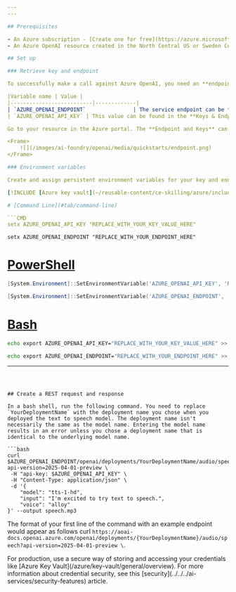 ```yaml
---
---

## Prerequisites

- An Azure subscription - [Create one for free](https://azure.microsoft.com/free/cognitive-services?azure-portal=true).
- An Azure OpenAI resource created in the North Central US or Sweden Central regions with the `tts-1` or `tts-1-hd` model deployed. For more information, see [Create a resource and deploy a model with Azure OpenAI](../how-to/create-resource).

## Set up

### Retrieve key and endpoint

To successfully make a call against Azure OpenAI, you need an **endpoint** and a **key**.

|Variable name | Value |
|--------------------------|-------------|
| `AZURE_OPENAI_ENDPOINT`               | The service endpoint can be found in the **Keys & Endpoint** section when examining your resource from the Azure portal. Alternatively, you can find the endpoint via the **Deployments** page in Azure AI Foundry portal. An example endpoint is: `https://docs-test-001.openai.azure.com/`.|
| `AZURE_OPENAI_API_KEY` | This value can be found in the **Keys & Endpoint** section when examining your resource from the Azure portal. You can use either `KEY1` or `KEY2`.|

Go to your resource in the Azure portal. The **Endpoint and Keys** can be found in the **Resource Management** section. Copy your endpoint and access key as you need both for authenticating your API calls. You can use either `KEY1` or `KEY2`. Always having two keys allows you to securely rotate and regenerate keys without causing a service disruption.

<Frame>
    ![](/images/ai-foundry/openai/media/quickstarts/endpoint.png)
</Frame>

### Environment variables

Create and assign persistent environment variables for your key and endpoint.

[!INCLUDE [Azure key vault](~/reusable-content/ce-skilling/azure/includes/ai-services/security/azure-key-vault)]

# [Command Line](#tab/command-line)

```CMD
setx AZURE_OPENAI_API_KEY "REPLACE_WITH_YOUR_KEY_VALUE_HERE" 
```

```CMD
setx AZURE_OPENAI_ENDPOINT "REPLACE_WITH_YOUR_ENDPOINT_HERE" 
```

# [PowerShell](#tab/powershell)

```powershell
[System.Environment]::SetEnvironmentVariable('AZURE_OPENAI_API_KEY', 'REPLACE_WITH_YOUR_KEY_VALUE_HERE', 'User')
```

```powershell
[System.Environment]::SetEnvironmentVariable('AZURE_OPENAI_ENDPOINT', 'REPLACE_WITH_YOUR_ENDPOINT_HERE', 'User')
```

# [Bash](#tab/bash)

```Bash
echo export AZURE_OPENAI_API_KEY="REPLACE_WITH_YOUR_KEY_VALUE_HERE" >> /etc/environment && source /etc/environment
```

```Bash
echo export AZURE_OPENAI_ENDPOINT="REPLACE_WITH_YOUR_ENDPOINT_HERE" >> /etc/environment && source /etc/environment
```
---
```



## Create a REST request and response

In a bash shell, run the following command. You need to replace `YourDeploymentName` with the deployment name you chose when you deployed the text to speech model. The deployment name isn't necessarily the same as the model name. Entering the model name results in an error unless you chose a deployment name that is identical to the underlying model name.

```bash
curl $AZURE_OPENAI_ENDPOINT/openai/deployments/YourDeploymentName/audio/speech?api-version=2025-04-01-preview \
 -H "api-key: $AZURE_OPENAI_API_KEY" \
 -H "Content-Type: application/json" \
 -d '{
    "model": "tts-1-hd",
    "input": "I'm excited to try text to speech.",
    "voice": "alloy"
}' --output speech.mp3
```

The format of your first line of the command with an example endpoint would appear as follows curl `https://aoai-docs.openai.azure.com/openai/deployments/{YourDeploymentName}/audio/speech?api-version=2025-04-01-preview \`. 

<Info>
For production, use a secure way of storing and accessing your credentials like [Azure Key Vault](/azure/key-vault/general/overview). For more information about credential security, see this [security](../../../ai-services/security-features) article.
</Info>


